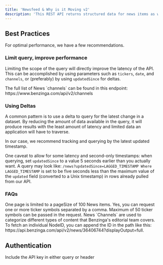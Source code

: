 ```yaml
---
title: 'Newsfeed & Why is it Moving v2'
description: 'This REST API returns structured data for news items as well as Why is it Moving (WIIM) content.'
---
```


## Best Practices

For optimal performance, we have a few recommendations.

### Limit query, improve performance

Limiting the scope of the query will directly improve the latency of the API. This can be accomplished by using parameters such as `tickers`, `date`, and `channels`, or (preferably) by using `updatedSince` for deltas.

<Info>
The full list of News `channels` can be found in this endpoint: https://www.benzinga.com/api/v2/channels
</Info>

### Using Deltas

A common pattern is to use a delta to query for the latest change in a dataset. By reducing the amount of data available in the query, it will produce results with the least amount of latency and limited data an application will have to traverse.

In our case, we recommend tracking and querying by the latest updated timestamp.

One caveat to allow for some latency and second-only timestamps: when querying, set `updatedSince` to a value 5 seconds earlier than you actually want. A query may look like: `/news?updatedSince=LAGGED_TIMESTAMP Where LAGGED_TIMESTAMP` is set to be five seconds less than the maximum value of the `updated` field (converted to a Unix timestamp) in rows already pulled from our API.

### FAQs
<AccordionGroup>
  <Accordion title="How many News items can I recieve in one response?">
    One page is limited to a pageSize of 100 News items. 
  </Accordion>
  <Accordion title="Can I request News for a particular ticker?">
    Yes, you can request one or more ticker symbols separated by a comma. Maximum of 50 ticker symbols can be passed in the request. 
  </Accordion>
  <Accordion title="What is a News 'Channel'?">
    News `Channels` are used to categorize different types of content that Benzinga's editorial team covers. 
  </Accordion>
  <Accordion title="How can I query the News API by NodeID?">
    To fetch an individual NodeID, you can append the ID in the path like this: https://api.benzinga.com/api/v2/news/36406744?displayOutput=full.
  </Accordion>
</AccordionGroup>


## Authentication

<ParamField query="token" type="apiKey">
  Include the API key in either query or header
</ParamField>
